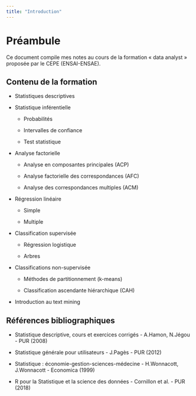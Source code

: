 ---
title: "Introduction"
---

# Préambule

Ce document compile mes notes au cours de la formation « data analyst » proposée par le CEPE (ENSAI-ENSAE).

## Contenu de la formation

-   Statistiques descriptives

-   Statistique inférentielle

    -   Probabilités

    -   Intervalles de confiance

    -   Test statistique

-   Analyse factorielle

    -   Analyse en composantes principales (ACP)

    -   Analyse factorielle des correspondances (AFC)

    -   Analyse des correspondances multiples (ACM)

-   Régression linéaire

    -   Simple

    -   Multiple

-   Classification supervisée

    -   Régression logistique

    -   Arbres

-   Classifications non-supervisée

    -   Méthodes de partitionnement (k-means)

    -   Classification ascendante hiérarchique (CAH)

-   Introduction au text mining

## Références bibliographiques

-   Statistique descriptive, cours et exercices corrigés - A.Hamon, N.Jégou - PUR (2008)

-   Statistique générale pour utilisateurs - J.Pagès - PUR (2012)

-   Statistique : économie-gestion-sciences-médecine - H.Wonnacott, J.Wonnacott - Economica (1999)

-   R pour la Statistique et la science des données - Cornillon et al. - PUR (2018)
